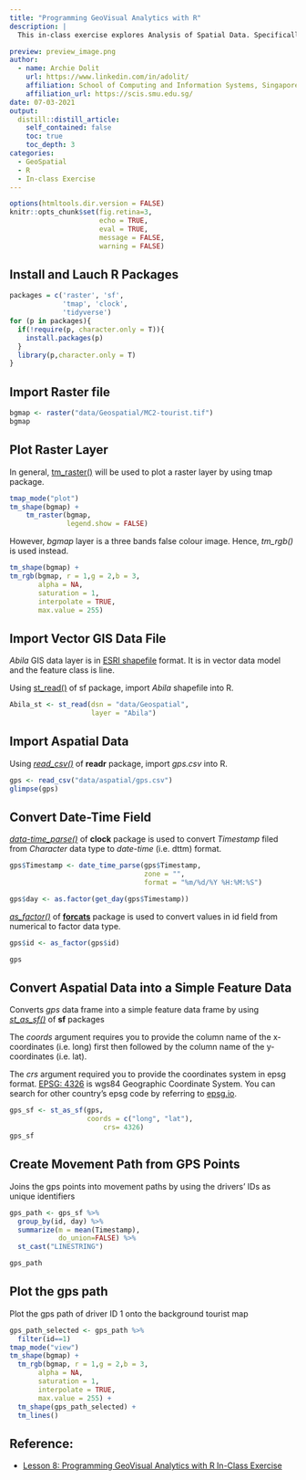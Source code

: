 ```yaml
---
title: "Programming GeoVisual Analytics with R"
description: |
  This in-class exercise explores Analysis of Spatial Data. Specifically, it visualises the movement data from VAST Challenge 2021: [Mini-Challenge 2](https://vast-challenge.github.io/2021/MC2.html) using sf, raster, readr, clock and tmap packages.

preview: preview_image.png
author:
  - name: Archie Dolit
    url: https://www.linkedin.com/in/adolit/
    affiliation: School of Computing and Information Systems, Singapore Management University
    affiliation_url: https://scis.smu.edu.sg/
date: 07-03-2021
output:
  distill::distill_article:
    self_contained: false
    toc: true
    toc_depth: 3
categories:
  - GeoSpatial
  - R
  - In-class Exercise
---
```


```r
options(htmltools.dir.version = FALSE)
knitr::opts_chunk$set(fig.retina=3,
                      echo = TRUE,
                      eval = TRUE,
                      message = FALSE,
                      warning = FALSE)
```

## Install and Lauch R Packages

```r
packages = c('raster', 'sf', 
             'tmap', 'clock', 
             'tidyverse')
for (p in packages){
  if(!require(p, character.only = T)){
    install.packages(p)
  }
  library(p,character.only = T)
}
```

## Import Raster file
```r
bgmap <- raster("data/Geospatial/MC2-tourist.tif")
bgmap
```
## Plot Raster Layer

In general, [tm_raster()](https://cran.r-project.org/web/packages/tmap/tmap.pdf) will be used to plot a raster layer by using tmap package.

```r
tmap_mode("plot")
tm_shape(bgmap) +
    tm_raster(bgmap,
              legend.show = FALSE)
```
However, *bgmap* layer is a three bands false colour image.  Hence, *tm_rgb()* is used instead.

```r
tm_shape(bgmap) +
tm_rgb(bgmap, r = 1,g = 2,b = 3,
       alpha = NA,
       saturation = 1,
       interpolate = TRUE,
       max.value = 255)
```
## Import Vector GIS Data File

*Abila* GIS data layer is in [ESRI shapefile](https://en.wikipedia.org/wiki/Shapefile) format.  It is in vector data model and the feature class is line.

Using [st_read()](https://r-spatial.github.io/sf/reference/st_read.html) of sf package, import *Abila* shapefile into R.

```r
Abila_st <- st_read(dsn = "data/Geospatial",
                    layer = "Abila")
```

## Import Aspatial Data

Using [*read_csv()*](https://readr.tidyverse.org/reference/read_delim.html) of **readr** package, import *gps.csv* into R.

```r
gps <- read_csv("data/aspatial/gps.csv")
glimpse(gps)
```
## Convert Date-Time Field

[*data-time_parse()*](https://clock.r-lib.org/reference/date-time-parse.html) of **clock** package is used to convert *Timestamp* filed from *Character* data type to *date-time* (i.e. dttm) format.

```r
gps$Timestamp <- date_time_parse(gps$Timestamp,
                                 zone = "",
                                 format = "%m/%d/%Y %H:%M:%S")

gps$day <- as.factor(get_day(gps$Timestamp))
```

[*as_factor()*](https://forcats.tidyverse.org/reference/as_factor.html) of [**forcats**](https://forcats.tidyverse.org/index.html) package is used to convert values in id field from numerical to factor data type.

```r
gps$id <- as_factor(gps$id)

gps
```

## Convert Aspatial Data into a Simple Feature Data

Converts *gps* data frame into a simple feature data frame by using [*st_as_sf()*](https://r-spatial.github.io/sf/reference/st_as_sf.html) of **sf** packages 

The *coords* argument requires you to provide the column name of the x-coordinates (i.e. long) first then followed by the column name of the y-coordinates (i.e. lat).

The *crs* argument required you to provide the coordinates system in epsg format.  [EPSG: 4326](https://epsg.io/4326) is wgs84 Geographic Coordinate System.  You can search for other country's epsg code by referring to [epsg.io](https://epsg.io/).

```r
gps_sf <- st_as_sf(gps, 
                   coords = c("long", "lat"),
                       crs= 4326)
gps_sf
```

## Create Movement Path from GPS Points

Joins the gps points into movement paths by using the drivers' IDs as unique identifiers

```r
gps_path <- gps_sf %>%
  group_by(id, day) %>%
  summarize(m = mean(Timestamp), 
            do_union=FALSE) %>%
  st_cast("LINESTRING")

gps_path
```


## Plot the gps path

Plot the gps path of driver ID 1 onto the background tourist map

```r
gps_path_selected <- gps_path %>%
  filter(id==1)
tmap_mode("view")
tm_shape(bgmap) +
  tm_rgb(bgmap, r = 1,g = 2,b = 3,
       alpha = NA,
       saturation = 1,
       interpolate = TRUE,
       max.value = 255) +
  tm_shape(gps_path_selected) +
  tm_lines()
```
## Reference:
 - [Lesson 8: Programming GeoVisual Analytics with R In-Class Exercise](https://isss608.netlify.app/in-class_ex/in-class_ex08/in-class_ex08-movementvis#1)